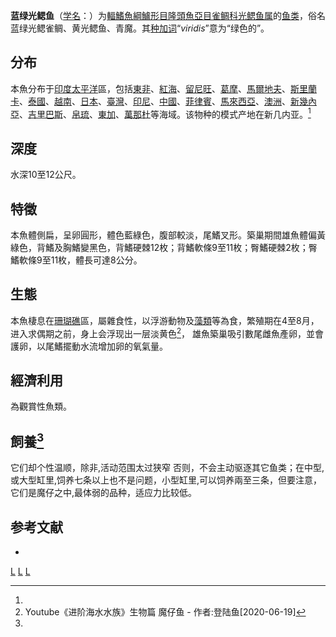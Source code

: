 {{Speciesbox
| taxon = Chromis viridis
| status = NE
| status_system = 
| image = Chromis viridis 2011.jpg
| binomial_authority = [[乔治·居维叶|Cuvier]], 1830<ref name='id7909'>{{cite web| url =http://www.bioinfo.cn/db05/BjdwSpecies.php?action=view&id=7909| title =蓝绿光鳃鱼| work =中国动物物种编目数据库| publisher =中国科学院微生物研究所| author =中国科学院动物研究所| accessdate =2009-04-16| deadurl =yes| archiveurl =https://web.archive.org/web/20160305054122/http://www.bioinfo.cn/db05/BjdwSpecies.php?action=view&id=7909| archivedate =2016-03-05}}</ref>
| synonyms = *''Dascyllus cyanurus''<br /><small>Rüppell, 1838</small>
*''Glyphisodon bandanensis''<br /><small>Bleeker, 1851</small>
*''Heliases frenatus''<br /><small>Cuvier, 1830</small>
*''Heliases lepisurus''<br /><small>Cuvier, 1830</small>
*''Pomacentrus viridis''<br /><small>Cuvier, 1830</small>
}}

'''蓝绿光鳃鱼'''（[[学名|学名]]：{{lang|la|''Chromis virides''}}）为[[輻鰭魚綱|輻鰭魚綱]][[鱸形目|鱸形目]][[隆頭魚亞目|隆頭魚亞目]][[雀鲷科|雀鲷科]][[光鳃鱼属|光鳃鱼属]]的[[鱼类|鱼类]]，俗名蓝绿光鳃雀鲷、黄光鳃鱼、青魔。其[[种加词|种加词]]“''viridis''”意为“绿色的”。

==分布==
本魚分布于[[印度|印度]][[太平洋|太平洋]]區，包括[[東非|東非]]、[[紅海|紅海]]、[[留尼旺|留尼旺]]、[[葛摩|葛摩]]、[[馬爾地夫|馬爾地夫]]、[[斯里蘭卡|斯里蘭卡]]、[[泰國|泰國]]、[[越南|越南]]、[[日本|日本]]、[[臺灣|臺灣]]、[[印尼|印尼]]、[[中國|中國]]、[[菲律賓|菲律賓]]、[[馬來西亞|馬來西亞]]、[[澳洲|澳洲]]、[[新幾內亞|新幾內亞]]、[[吉里巴斯|吉里巴斯]]、[[帛琉|帛琉]]、[[東加|東加]]、[[萬那杜|萬那杜]]等海域。该物种的模式产地在新几内亚。<ref name='id7909'/>

==深度==
水深10至12公尺。

==特徵==
本魚體側扁，呈卵圓形，體色藍綠色，腹部較淡，尾鰭叉形。築巢期間雄魚體偏黃綠色，背鰭及胸鰭變黑色，背鰭硬棘12枚；背鰭軟條9至11枚；臀鰭硬棘2枚；臀鰭軟條9至11枚，體長可達8公分。

==生態==
本魚棲息在[[珊瑚礁|珊瑚礁]]區，屬雜食性，以浮游動物及[[藻類|藻類]]等為食，繁殖期在4至8月，进入求偶期之前，身上会浮现出一层淡黄色<ref name='idLLIQEGRgzNM'>Youtube《进阶海水水族》生物篇 魔仔鱼 - 作者:登陆鱼[2020-06-19]</ref>，
雄魚築巢吸引數尾雌魚產卵，並會護卵，以尾鰭擺動水流增加卵的氧氣量。

==經濟利用==
為觀賞性魚類。

==飼養<ref name='idLLIQEGRgzNM'/>==
它们却个性温顺，除非,活动范围太过狭窄
否则，不会主动驱逐其它鱼类；在中型,或大型缸里,饲养七条以上也不是问题，小型缸里,可以饲养兩至三条，但要注意，它们是魔仔之中,最体弱的品种，适应力比较低。

== 参考文献 ==
{{reflist}}
*{{FishBase_species|genus=Chromis|species=viridis|year=2011|month=12}}

{{taxonbar}}
[[Category:觀賞魚|L]]
[[Category:光鳃鱼属|L]]
[[Category:1830年描述的鱼类|L]]